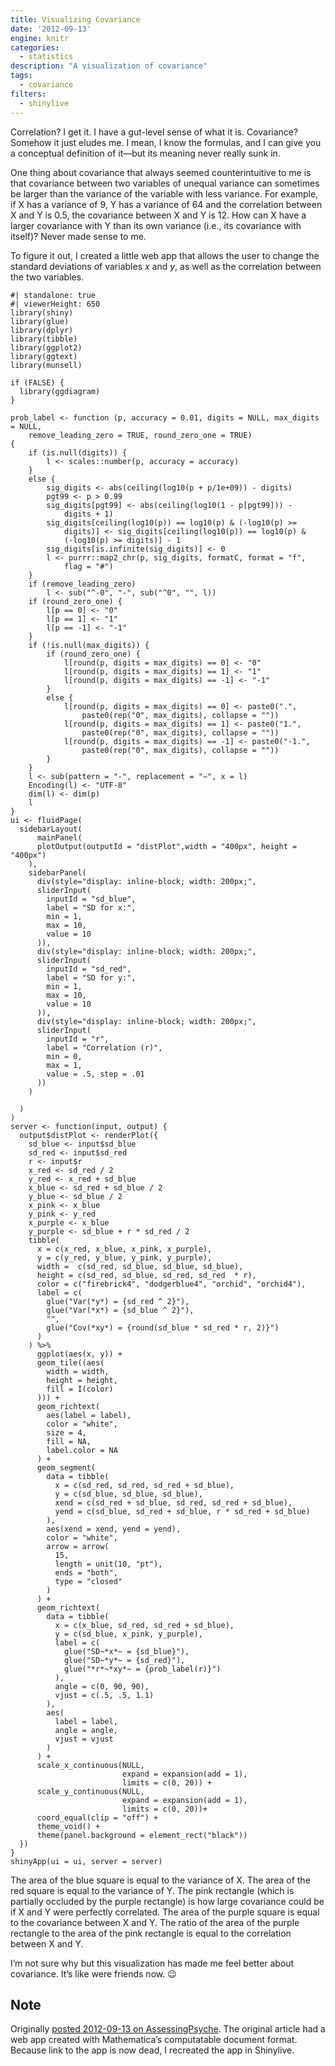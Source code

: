 ```yaml
---
title: Visualizing Covariance
date: '2012-09-13'
engine: knitr
categories: 
  - statistics
description: "A visualization of covariance"
tags:
  - covariance
filters: 
  - shinylive
---
```


Correlation? I get it. I have a gut-level sense of what it is. Covariance? Somehow it just eludes me. I mean, I know the formulas, and I can give you a conceptual definition of it—but its meaning never really sunk in.

One thing about covariance that always seemed counterintuitive to me is that covariance between two variables of unequal variance can sometimes be larger than the variance of the variable with less variance. For example, if X has a variance of 9, Y has a variance of 64 and the correlation between X and Y is 0.5, the covariance between X and Y is 12. How can X have a larger covariance with Y than its own variance (i.e., its covariance with itself)? Never made sense to me.

To figure it out, I created a little web app that allows the user to change the standard deviations of variables *x* and *y*, as well as the correlation between the two variables.

```shinylive-r
#| standalone: true
#| viewerHeight: 650
library(shiny)
library(glue)
library(dplyr)
library(tibble)
library(ggplot2)
library(ggtext) 
library(munsell)

if (FALSE) {
  library(ggdiagram)
}

prob_label <- function (p, accuracy = 0.01, digits = NULL, max_digits = NULL, 
    remove_leading_zero = TRUE, round_zero_one = TRUE) 
{
    if (is.null(digits)) {
        l <- scales::number(p, accuracy = accuracy)
    }
    else {
        sig_digits <- abs(ceiling(log10(p + p/1e+09)) - digits)
        pgt99 <- p > 0.99
        sig_digits[pgt99] <- abs(ceiling(log10(1 - p[pgt99])) - 
            digits + 1)
        sig_digits[ceiling(log10(p)) == log10(p) & (-log10(p) >= 
            digits)] <- sig_digits[ceiling(log10(p)) == log10(p) & 
            (-log10(p) >= digits)] - 1
        sig_digits[is.infinite(sig_digits)] <- 0
        l <- purrr::map2_chr(p, sig_digits, formatC, format = "f", 
            flag = "#")
    }
    if (remove_leading_zero) 
        l <- sub("^-0", "-", sub("^0", "", l))
    if (round_zero_one) {
        l[p == 0] <- "0"
        l[p == 1] <- "1"
        l[p == -1] <- "-1"
    }
    if (!is.null(max_digits)) {
        if (round_zero_one) {
            l[round(p, digits = max_digits) == 0] <- "0"
            l[round(p, digits = max_digits) == 1] <- "1"
            l[round(p, digits = max_digits) == -1] <- "-1"
        }
        else {
            l[round(p, digits = max_digits) == 0] <- paste0(".", 
                paste0(rep("0", max_digits), collapse = ""))
            l[round(p, digits = max_digits) == 1] <- paste0("1.", 
                paste0(rep("0", max_digits), collapse = ""))
            l[round(p, digits = max_digits) == -1] <- paste0("-1.", 
                paste0(rep("0", max_digits), collapse = ""))
        }
    }
    l <- sub(pattern = "-", replacement = "−", x = l)
    Encoding(l) <- "UTF-8"
    dim(l) <- dim(p)
    l
}
ui <- fluidPage(
  sidebarLayout(
      mainPanel(
      plotOutput(outputId = "distPlot",width = "400px", height = "400px")
    ),
    sidebarPanel(
      div(style="display: inline-block; width: 200px;",
      sliderInput(
        inputId = "sd_blue",
        label = "SD for x:",
        min = 1,
        max = 10,
        value = 10
      )),
      div(style="display: inline-block; width: 200px;",
      sliderInput(
        inputId = "sd_red",
        label = "SD for y:",
        min = 1,
        max = 10,
        value = 10
      )),
      div(style="display: inline-block; width: 200px;",
      sliderInput(
        inputId = "r",
        label = "Correlation (r)",
        min = 0,
        max = 1,
        value = .5, step = .01
      ))
    )
    
  )
)
server <- function(input, output) {
  output$distPlot <- renderPlot({
    sd_blue <- input$sd_blue
    sd_red <- input$sd_red
    r <- input$r
    x_red <- sd_red / 2
    y_red <- x_red + sd_blue
    x_blue <- sd_red + sd_blue / 2
    y_blue <- sd_blue / 2
    x_pink <- x_blue
    y_pink <- y_red
    x_purple <- x_blue
    y_purple <- sd_blue + r * sd_red / 2
    tibble(
      x = c(x_red, x_blue, x_pink, x_purple),
      y = c(y_red, y_blue, y_pink, y_purple),
      width =  c(sd_red, sd_blue, sd_blue, sd_blue),
      height = c(sd_red, sd_blue, sd_red, sd_red  * r),
      color = c("firebrick4", "dodgerblue4", "orchid", "orchid4"),
      label = c(
        glue("Var(*y*) = {sd_red ^ 2}"),
        glue("Var(*x*) = {sd_blue ^ 2}"),
        "",
        glue("Cov(*xy*) = {round(sd_blue * sd_red * r, 2)}")
      )
    ) %>%
      ggplot(aes(x, y)) +
      geom_tile((aes(
        width = width,
        height = height,
        fill = I(color)
      ))) +
      geom_richtext(
        aes(label = label),
        color = "white",
        size = 4,
        fill = NA,
        label.color = NA
      ) +
      geom_segment(
        data = tibble(
          x = c(sd_red, sd_red, sd_red + sd_blue),
          y = c(sd_blue, sd_blue, sd_blue),
          xend = c(sd_red + sd_blue, sd_red, sd_red + sd_blue),
          yend = c(sd_blue, sd_red + sd_blue, r * sd_red + sd_blue)
        ),
        aes(xend = xend, yend = yend),
        color = "white",
        arrow = arrow(
          15,
          length = unit(10, "pt"),
          ends = "both",
          type = "closed"
        )
      ) +
      geom_richtext(
        data = tibble(
          x = c(x_blue, sd_red, sd_red + sd_blue),
          y = c(sd_blue, x_pink, y_purple),
          label = c(
            glue("SD~*x*~ = {sd_blue}"),
            glue("SD~*y*~ = {sd_red}"),
            glue("*r*~*xy*~ = {prob_label(r)}")
          ),
          angle = c(0, 90, 90),
          vjust = c(.5, .5, 1.1)
        ),
        aes(
          label = label,
          angle = angle,
          vjust = vjust
        )
      ) +
      scale_x_continuous(NULL, 
                         expand = expansion(add = 1), 
                         limits = c(0, 20)) +
      scale_y_continuous(NULL, 
                         expand = expansion(add = 1), 
                         limits = c(0, 20))+
      coord_equal(clip = "off") +
      theme_void() +
      theme(panel.background = element_rect("black"))
  })
}
shinyApp(ui = ui, server = server)
```

The area of the blue square is equal to the variance of X. The area of the red square is equal to the variance of Y. The pink rectangle (which is partially occluded by the purple rectangle) is how large covariance could be if X and Y were perfectly correlated. The area of the purple square is equal to the covariance between X and Y. The ratio of the area of the purple rectangle to the area of the pink rectangle is equal to the correlation between X and Y.

I'm not sure why but this visualization has made me feel better about covariance. It's like were friends now. 😉

::: callout-note
## Note

Originally [posted 2012-09-13 on AssessingPsyche](https://assessingpsyche.wordpress.com/2012/09/13/visualizing-covariance/). The original article had a web app created with Mathematica's computatable document format. Because link to the app is now dead, I recreated the app in Shinylive.
:::
